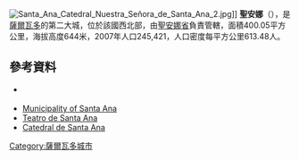 {{Infobox settlement
| <!-- Basic info  -------->
| official_name            = 聖安娜
| other_name               =
| native_name              = Santa Ana
| nickname                 = 
| settlement_type          = <!--For Town or Village (Leave blank for the default City) -->
| motto                    = 
| <!-- images and maps  --->
| image_skyline            = Santa Ana ES Photomontage.jpg
| imagesize                = 275px
| image_caption            = 
| image_flag               = File:Santa_Ana_(El_Salvador)_flag.jpg
| flag_size                = 150px
| image_seal               = Escudo de Santa Ana, El Salvador.svg
| seal_size                = 100px
| image_shield             =
| shield_size              =
| image_blank_emblem       =
| blank_emblem_size        =
| image_map                = 
| mapsize                  = 
| map_caption              =
| pushpin_map              = El Salvador
| pushpin_label_position   = <!-- the position of the pushpin label: left, right, top, bottom, none -->
| pushpin_map_caption      =
| pushpin_mapsize          =
| coordinates              = {{coord|13|59|42|N|89|33|22|W|region:SV|display=inline,title}}
| <!-- Location ----------->
| subdivision_type         = 國家
| subdivision_name         = {{SLV}}
| subdivision_type1        =
| subdivision_name1        =
| subdivision_type2        = [[萨尔瓦多行政区划|省]]
| subdivision_name2        = [[圣安娜省|圣安娜省]]
| <!-- Politics ----------->
| government_footnotes     =
| government_type          =
| leader_title             = 市長
| leader_name              =Milena de Escalón.
| leader_title1            = <!-- for places with, say, both a mayor and a city manager -->
| leader_name1             =
| established_title        = Founded
| established_date         = 1569
| established_title2       = <!-- Incorporated (town) -->
| established_date2        =
| established_title3       = <!-- Incorporated (city) -->
| established_date3        =
| <!-- Area    ------------>
| unit_pref                = <!--Enter: Imperial, if Imperial (metric) is desired-->
| area_footnotes           =
| area_magnitude           = 1 E8
| area_total_km2           = 400.01
| area_land_km2            = <!--See table @ Template:Infobox Settlement for details on automatic unit conversion-->
| area_water_km2           =
| area_total_sq_mi         = 157.5
| area_land_sq_mi          =
| area_water_sq_mi         =
| area_water_percent       =
| area_urban_km2           =
| area_urban_sq_mi         =
| area_metro_km2           =
| area_metro_sq_mi         =
| area_blank1_title        =
| area_blank1_km2          =
| area_blank1_sq_mi        =
| <!-- Elevation ---------->
| elevation_footnotes      = <!--for references: use <ref> </ref> tags-->
| elevation_m              = 665
| elevation_ft             = 2182
| <!-- Population --------->
| population_as_of         = 2007
| population_footnotes     =
| population_note          =
| population_total         = 245,421
| population_density_km2   =
| population_density_sq_mi =
| population_metro                = 290000
| population_density_metro_km2    =
| population_density_metro_sq_mi  =
| population_urban                = 280000
| population_density_urban_km2    =
| population_density_urban_sq_mi  =
| population_blank1_title         =
| population_blank1               =
| population_density_blank1_km2   = 601.51
| population_density_blank1_sq_mi =
| <!-- General info ------->
| timezone                 =
| utc_offset               =
| timezone_DST             =
| utc_offset_DST           =
| postal_code_type         = 
| postal_code              = 
| blank_name               =
| blank_info               =
| blank1_name              =
| blank1_info              =
| website                  = {{URL|www.santaana.gob.sv}} 
| footnotes                =
}}

[[File:Santa_Ana_Catedral_Nuestra_Señora_de_Santa_Ana_2.jpg|thumb]]]]
'''聖安娜'''（{{lang-es|Santa Ana}}），是[[薩爾瓦多|薩爾瓦多]]的第二大城，位於該國西北部，由[[聖安娜省|聖安娜省]]負責管轄，面積400.05平方公里，海拔高度644米，2007年人口245,421，人口密度每平方公里613.48人。

==參考資料==
*{{URL|www.santaana.gob.sv}} {{es}}
*[https://web.archive.org/web/20120809085317/http://www.santaana.gob.sv/ Municipality of Santa Ana]
*[https://web.archive.org/web/20060207205925/http://www.4elsalvador.com/Teatro%20nacional%20de%20santa%20ana.htm Teatro de Santa Ana]
*[https://web.archive.org/web/20060207205943/http://www.4elsalvador.com/catedral%20de%20santa%20ana.htm Catedral de Santa Ana]

{{ElSalvador-geo-stub}}
[[Category:薩爾瓦多城市|Category:薩爾瓦多城市]]